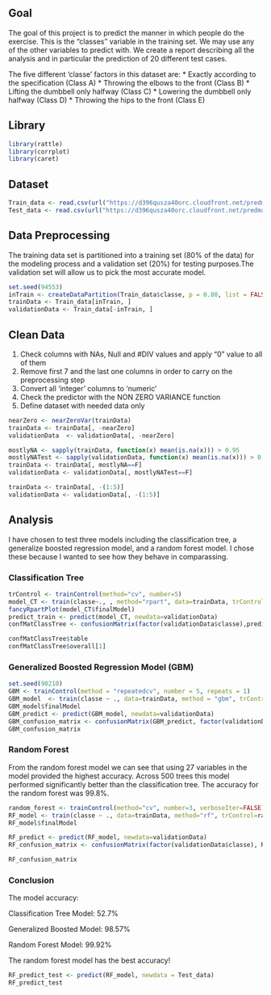 ## Goal

The goal of this project is to predict the manner in which people do the exercise. This is the "classes" variable in the training set. We may use any of the other variables to predict with. We create a report describing all the analysis and in particular the prediction of 20 different test cases.

The five different 'classe' factors in this dataset are: 
	* Exactly according to the specification (Class A)
	* Throwing the elbows to the front (Class B)
	* Lifting the dumbbell only halfway (Class C)
	* Lowering the dumbbell only halfway (Class D) 
	* Throwing the hips to the front (Class E)


## Library
```{r results='hide', message=FALSE}
library(rattle)
library(corrplot)
library(caret)

```

## Dataset

```{r results='hide', message=FALSE}
Train_data <- read.csv(url("https://d396qusza40orc.cloudfront.net/predmachlearn/pml-training.csv"), header=TRUE)
Test_data <- read.csv(url("https://d396qusza40orc.cloudfront.net/predmachlearn/pml-testing.csv"), header=TRUE)
```

## Data Preprocessing  

The training data set is partitioned into a training set (80% of the data) for the modeling process and a validation set (20%) for testing purposes.The validation set will allow us to pick the most accurate model.

```{r split data, message=FALSE}
set.seed(94553)
inTrain <- createDataPartition(Train_data$classe, p = 0.80, list = FALSE)
trainData <- Train_data[inTrain, ]
validationData <- Train_data[-inTrain, ]
```

## Clean Data

1. Check columns with NAs, Null and #DIV values and apply "0" value to all of them
2. Remove first 7 and the last one columns in order to carry on the preprocessing step
3. Convert all 'integer' columns to 'numeric'
4. Check the predictor with the NON ZERO VARIANCE function
5. Define dataset with needed data only

```{r clean data}
nearZero <- nearZeroVar(trainData)
trainData <- trainData[, -nearZero]
validationData  <- validationData[, -nearZero]

mostlyNA <- sapply(trainData, function(x) mean(is.na(x))) > 0.95
mostlyNATest <- sapply(validationData, function(x) mean(is.na(x))) > 0.95
trainData <- trainData[, mostlyNA==F]
validationData <- validationData[, mostlyNATest==F]

trainData <- trainData[, -(1:5)]
validationData <- validationData[, -(1:5)]
```

## Analysis 
I have chosen to test three models including the classification tree, a generalize boosted regression model, and a random forest model. I chose these because I wanted to see how they behave in comparassing.

### Classification Tree

```{r classification tree, message=FALSE}
trControl <- trainControl(method="cv", number=5)
model_CT <- train(classe~., , method="rpart", data=trainData, trControl=trControl)
fancyRpartPlot(model_CT$finalModel)
predict_train <- predict(model_CT, newdata=validationData)
confMatClassTree <- confusionMatrix(factor(validationData$classe),predict_train)

confMatClassTree$table
confMatClassTree$overall[1]
```

### Generalized Boosted Regression Model (GBM)


```{r  message=FALSE}
set.seed(90210)
GBM <- trainControl(method = "repeatedcv", number = 5, repeats = 1)
GBM_model  <- train(classe ~ ., data=trainData, method = "gbm", trControl = GBM, verbose = FALSE)
GBM_model$finalModel
GBM_predict <- predict(GBM_model, newdata=validationData)
GBM_confusion_matrix <- confusionMatrix(GBM_predict, factor(validationData$classe))
GBM_confusion_matrix
```

### Random Forest

From the random forest model we can see that using 27 variables in the model provided the highest accuracy. Across 500 trees this model performed significantly better than the classification tree. The accuracy for the random forest was 99.8%.
```{r random forest, message=FALSE}
random_forest <- trainControl(method="cv", number=3, verboseIter=FALSE)
RF_model <- train(classe ~ ., data=trainData, method="rf", trControl=random_forest)
RF_model$finalModel

RF_predict <- predict(RF_model, newdata=validationData)
RF_confusion_matrix <- confusionMatrix(factor(validationData$classe), RF_predict)

RF_confusion_matrix

```

### Conclusion

The model accuracy:

Classification Tree Model: 52.7%

Generalized Boosted Model: 98.57%   

Random Forest Model: 99.92%

The random forest model has the best accuracy!
```{r message=FALSE}
RF_predict_test <- predict(RF_model, newdata = Test_data)
RF_predict_test
```